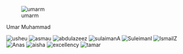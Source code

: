 ![umarm](https://user-images.githubusercontent.com/94013467/143778187-ef5ead71-0414-4f9a-a954-c3ce6d381002.jpg)

Umar Muhammad

![usheu](https://user-images.githubusercontent.com/94013467/143778171-7f296f11-da99-436a-a982-99c314ffbfdf.jpg)
![asmau](https://user-images.githubusercontent.com/94013467/143778173-da60df0b-991e-441c-a1fc-ea6d538b6233.jpg)
![abdulazeez](https://user-images.githubusercontent.com/94013467/143778174-4d03a1b3-026c-4f76-9035-048c16996e07.jpg)
![sulaimanA](https://user-images.githubusercontent.com/94013467/143778175-35273d7a-3cb0-49d6-9223-1934552c2997.jpg)
![SuleimanI](https://user-images.githubusercontent.com/94013467/143778177-bd565511-8cef-4c03-95a7-cb35b04aabf2.jpg)
![IsmailZ](https://user-images.githubusercontent.com/94013467/143778179-e4e1571c-da1b-4918-a497-25c9fc067d4d.jpg)
![Anas](https://user-images.githubusercontent.com/94013467/143778182-6fa4b54e-fef9-4a48-b302-c97514ada97b.jpg)
![aisha](https://user-images.githubusercontent.com/94013467/143778183-13136e63-af5c-4de3-9880-4d15763cdc0a.jpg)
![excellency](https://user-images.githubusercontent.com/94013467/143778184-970f025d-8173-4028-8ef0-c6f39f7343f6.jpg)
![tamar](https://user-images.githubusercontent.com/94013467/143778186-e18ae284-7110-408c-88c8-5a820c17193b.jpg)

